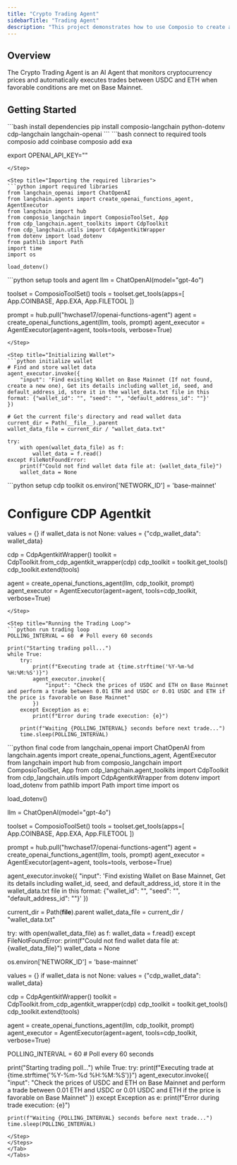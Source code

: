 ```yaml
---
title: "Crypto Trading Agent"
sidebarTitle: "Trading Agent"
description: "This project demonstrates how to use Composio to create an automated crypto trading agent that monitors and executes trades on Base Mainnet."
---
```


## Overview

The Crypto Trading Agent is an AI Agent that monitors cryptocurrency prices and automatically executes trades between USDC and ETH when favorable conditions are met on Base Mainnet.

## Getting Started

<Tabs>
<Tab title="Python">
<Steps>
<Step title="Installation">
```bash install dependencies
pip install composio-langchain python-dotenv cdp-langchain langchain-openai
```
</Step>

<Step title="Connecting to tools and models">
```bash connect to required tools
composio add coinbase
composio add exa

export OPENAI_API_KEY="<your-openai-api-key>"
```
</Step>

<Step title="Importing the required libraries">
```python import required libraries
from langchain_openai import ChatOpenAI
from langchain.agents import create_openai_functions_agent, AgentExecutor
from langchain import hub
from composio_langchain import ComposioToolSet, App
from cdp_langchain.agent_toolkits import CdpToolkit
from cdp_langchain.utils import CdpAgentkitWrapper
from dotenv import load_dotenv
from pathlib import Path
import time
import os

load_dotenv()
```
</Step>

<Step title="Setting up the Tools and Agent">
```python setup tools and agent
llm = ChatOpenAI(model="gpt-4o")

toolset = ComposioToolSet()
tools = toolset.get_tools(apps=[
    App.COINBASE,
    App.EXA,
    App.FILETOOL
])

prompt = hub.pull("hwchase17/openai-functions-agent")
agent = create_openai_functions_agent(llm, tools, prompt)
agent_executor = AgentExecutor(agent=agent, tools=tools, verbose=True)
```
</Step>

<Step title="Initializing Wallet">
```python initialize wallet
# Find and store wallet data
agent_executor.invoke({
    "input": 'Find existing Wallet on Base Mainnet (If not found, create a new one), Get its details including wallet_id, seed, and default_address_id, store it in the wallet_data.txt file in this format: {"wallet_id": "", "seed": "", "default_address_id": ""}'
})

# Get the current file's directory and read wallet data
current_dir = Path(__file__).parent
wallet_data_file = current_dir / "wallet_data.txt"

try:
    with open(wallet_data_file) as f:
        wallet_data = f.read()
except FileNotFoundError:
    print(f"Could not find wallet data file at: {wallet_data_file}")
    wallet_data = None
```
</Step>

<Step title="Setting up CDP Toolkit">
```python setup cdp toolkit
os.environ['NETWORK_ID'] = 'base-mainnet'

# Configure CDP Agentkit
values = {}
if wallet_data is not None:
    values = {"cdp_wallet_data": wallet_data}

cdp = CdpAgentkitWrapper()
toolkit = CdpToolkit.from_cdp_agentkit_wrapper(cdp)
cdp_toolkit = toolkit.get_tools()
cdp_toolkit.extend(tools)

agent = create_openai_functions_agent(llm, cdp_toolkit, prompt)
agent_executor = AgentExecutor(agent=agent, tools=cdp_toolkit, verbose=True)
```
</Step>

<Step title="Running the Trading Loop">
```python run trading loop
POLLING_INTERVAL = 60  # Poll every 60 seconds

print("Starting trading poll...")
while True:
    try:
        print(f"Executing trade at {time.strftime('%Y-%m-%d %H:%M:%S')}")
        agent_executor.invoke({
            "input": "Check the prices of USDC and ETH on Base Mainnet and perform a trade between 0.01 ETH and USDC or 0.01 USDC and ETH if the price is favorable on Base Mainnet"
        })
    except Exception as e:
        print(f"Error during trade execution: {e}")
    
    print(f"Waiting {POLLING_INTERVAL} seconds before next trade...")
    time.sleep(POLLING_INTERVAL)
```
</Step>

<Step title="Final Code">
```python final code
from langchain_openai import ChatOpenAI
from langchain.agents import create_openai_functions_agent, AgentExecutor
from langchain import hub
from composio_langchain import ComposioToolSet, App
from cdp_langchain.agent_toolkits import CdpToolkit
from cdp_langchain.utils import CdpAgentkitWrapper
from dotenv import load_dotenv
from pathlib import Path
import time
import os

load_dotenv()

llm = ChatOpenAI(model="gpt-4o")

toolset = ComposioToolSet()
tools = toolset.get_tools(apps=[
    App.COINBASE,
    App.EXA,
    App.FILETOOL
])

prompt = hub.pull("hwchase17/openai-functions-agent")
agent = create_openai_functions_agent(llm, tools, prompt)
agent_executor = AgentExecutor(agent=agent, tools=tools, verbose=True)

agent_executor.invoke({
    "input": 'Find existing Wallet on Base Mainnet, Get its details including wallet_id, seed, and default_address_id, store it in the wallet_data.txt file in this format: {"wallet_id": "", "seed": "", "default_address_id": ""}'
})

current_dir = Path(__file__).parent
wallet_data_file = current_dir / "wallet_data.txt"

try:
    with open(wallet_data_file) as f:
        wallet_data = f.read()
except FileNotFoundError:
    print(f"Could not find wallet data file at: {wallet_data_file}")
    wallet_data = None

os.environ['NETWORK_ID'] = 'base-mainnet'

values = {}
if wallet_data is not None:
    values = {"cdp_wallet_data": wallet_data}

cdp = CdpAgentkitWrapper()
toolkit = CdpToolkit.from_cdp_agentkit_wrapper(cdp)
cdp_toolkit = toolkit.get_tools()
cdp_toolkit.extend(tools)

agent = create_openai_functions_agent(llm, cdp_toolkit, prompt)
agent_executor = AgentExecutor(agent=agent, tools=cdp_toolkit, verbose=True)

POLLING_INTERVAL = 60  # Poll every 60 seconds

print("Starting trading poll...")
while True:
    try:
        print(f"Executing trade at {time.strftime('%Y-%m-%d %H:%M:%S')}")
        agent_executor.invoke({
            "input": "Check the prices of USDC and ETH on Base Mainnet and perform a trade between 0.01 ETH and USDC or 0.01 USDC and ETH if the price is favorable on Base Mainnet"
        })
    except Exception as e:
        print(f"Error during trade execution: {e}")
    
    print(f"Waiting {POLLING_INTERVAL} seconds before next trade...")
    time.sleep(POLLING_INTERVAL)
```
</Step>
</Steps>
</Tab>
</Tabs>
